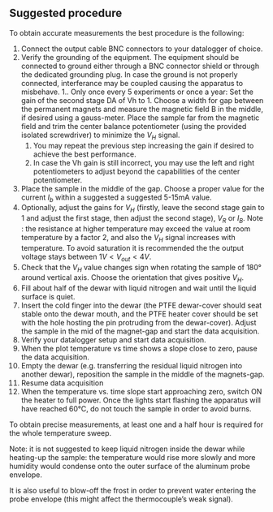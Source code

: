\clearpage 

## Suggested procedure 

To obtain accurate measurements the best procedure is the following:



1. Connect the output cable BNC connectors to your datalogger of choice.
1. Verify the grounding of the equipment. The equipment should be connected to ground either through a BNC connector shield or through the dedicated grounding plug. In case the ground is not properly connected, interferance may be coupled causing the apparatus to misbehave. 
1.. Only once every 5 experiments or once a year: Set the gain of the second stage DA of Vh to 1. Choose a width for gap between the permanent magnets and measure the magnetic field B in the middle, if desired using a gauss-meter. Place the sample far from the magnetic field and trim the center balance potentiometer (using the provided isolated screwdriver) to minimize the $V_H$ signal. 
    1. You may repeat the previous step increasing the gain if desired to achieve the best performance.
    1. In case the Vh gain is still incorrect, you may use the left and right potentiometers to adjust beyond the capabilities of the center potentiometer.
1. Place the sample in the middle of the gap. Choose a proper value for the current $I_b$ within a suggested a suggested 5-15mA value.
1. Optionally, adjust the gains for $V_H$ (firstly, leave the second stage gain to $1$ and adjust the first stage, then adjust the second stage), $V_R$ or $I_B$. Note : the resistance at higher temperature may exceed the value at room temperature by a factor 2, and also the $V_H$ signal increases with temperature. To avoid saturation it is recommended the the output voltage stays between $1V<V_{out}<4V$.
1. Check that the $V_H$ value changes sign when rotating the sample of 180° around vertical axis. Choose the orientation that gives positive $V_H$.
1. Fill about half of the dewar with liquid nitrogen and wait until the liquid surface is quiet.
1. Insert the cold finger into the dewar (the PTFE dewar-cover should seat stable onto the dewar mouth, and the PTFE heater cover should be set with the hole hosting the pin protruding from the dewar-cover). Adjust the sample in the mid of the magnet-gap and start the data acquisition.
1. Verify your datalogger setup and start data acquisition.
1. When the plot temperature vs time shows a slope close to zero, pause the data acquisition.
1. Empty the dewar (e.g. transferring the residual liquid nitrogen into another dewar), reposition the sample in the middle of the magnets-gap.
1. Resume data acquisition
1. When the temperature vs. time slope start approaching zero, switch ON the heater to full power. Once the lights start flashing the apparatus will have reached 60°C, do not touch the sample in order to avoid burns.

To obtain precise measurements, at least one and a half hour is required for the whole temperature sweep. 

Note: it is not suggested to keep liquid nitrogen inside the dewar while heating-up the sample: the temperature would rise more slowly and more humidity would condense onto the outer surface of the aluminum probe envelope. 

It is also useful to blow-off the frost in order to prevent water entering the probe envelope (this might affect the thermocouple's weak signal).
